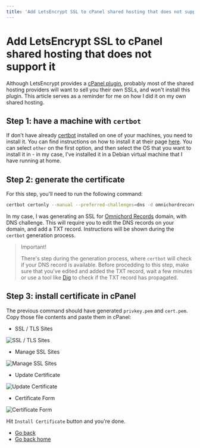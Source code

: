 ```yaml
---
title: 'Add LetsEncrypt SSL to cPanel shared hosting that does not support it | Webfueler'
---
```

# Add LetsEncrypt SSL to cPanel shared hosting that does not support it
Although LetsEncrypt provides a [cPanel plugin](https://docs.cpanel.net/knowledge-base/third-party/the-lets-encrypt-plugin/),
probably most of the shared hosting providers will want to sell you their own SSLs, and won't install this plugin.
This article serves as a reminder for me on how I did it on my own shared hosting.

## Step 1: have a machine with `certbot`
If don't have already [certbot](https://certbot.eff.org/) installed on one of your machines, you need to install it.
You can find instructions on how to install it at their page [here](https://certbot.eff.org/instructions). You can select
`other` on the first option, and then select the OS that you want to install it in - in my case, I've installed it
in a Debian virtual machine that I have running at home.

## Step 2: generate the certificate
For this step, you'll need to run the following command:
```bash
certbot certonly --manual --preferred-challenges=dns -d omnichordrecords.com
```
In my case, I was generating an SSL for [Omnichord Records](https://omnichordrecords.com) domain, with DNS challenge.
This will require you to edit the DNS records on your domain, and add a TXT record. Instructions will be shown during the
`certbot` generation process.

> Important!
>
> There's step during the generation process, where `certbot` will check if your DNS record is available.
> Before procedding to this step, make sure that you've edited and added the TXT record, wait a few minutes
> or use a tool like [Dig](https://toolbox.googleapps.com/apps/dig/#TXT/_acme-challenge.omnichordrecords.com) to check
> if the TXT record has propagated.

## Step 3: install certificate in cPanel
The previous command should have generated `privkey.pem` and `cert.pem`.
Copy those file contents and paste them in cPanel:

- SSL / TLS Sites

![SSL / TLS Sites](../../assets/letsencrypt-ssl-cpanel/ssl-tls-menu.png)

- Manage SSL Sites

![Manage SSL Sites](../../assets/letsencrypt-ssl-cpanel/manage-ssl-sites-menu.png)

- Update Certificate

![Update Certificate](../../assets/letsencrypt-ssl-cpanel/update-certificate-menu.png)

- Certificate Form

![Certificate Form](../../assets/letsencrypt-ssl-cpanel/certificate-form.png)

Hit `Install Certificate` button and you're done.

- [Go back](./index.md)
- [Go back home](../index.mdx)
